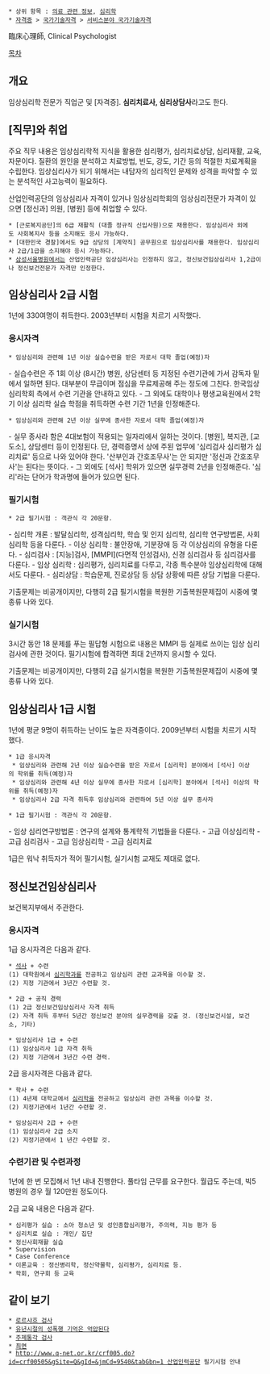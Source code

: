  * 상위 항목 : [[의료 관련 정보]], [[심리학]]
 * [[자격증]] > [[국가기술자격]] > [[서비스분야 국가기술자격]]

臨床心理師, Clinical Psychologist

[[목차]]

== 개요 ==
임상심리학 전문가 직업군 및 [자격증]. '''심리치료사, 심리상담사'''라고도 한다.

== [직무]와 취업 ==
주요 직무 내용은 임상심리학적 지식을 활용한 심리평가, 심리치료상담, 심리재활, 교육, 자문이다. 질환의 원인을 분석하고 치료방법, 빈도, 강도, 기간 등의 적절한 치료계획을 수립한다. 임상심리사가 되기 위해서는 내담자의 심리적인 문제와 성격을 파악할 수 있는 분석적인 사고능력이 필요하다. 

산업인력공단의 임상심리사 자격이 있거나 임상심리학회의 임상심리전문가 자격이 있으면 [정신과] 의원, [병원] 등에 취업할 수 있다.

 * [근로복지공단]의 6급 재활직 (대졸 정규직 신입사원)으로 채용한다. 임상심리사 외에도 사회복지사 등을 소지해도 응시 가능하다.
 * [대한민국 경찰]에서도 9급 상당의 [계약직] 공무원으로 임상심리사를 채용한다. 임상심리사 2급/1급을 소지해야 응시 가능하다.
 * [[삼성서울병원]]에서는 산업인력공단 임상심리사는 인정하지 않고, 정신보건임상심리사 1,2급이나 정신보건전문가 자격만 인정한다.

== 임상심리사 2급 시험 ==
1년에 330여명이 취득한다. 2003년부터 시험을 치르기 시작했다.

=== 응시자격 ===
 * 임상심리와 관련해 1년 이상 실습수련을 받은 자로서 대학 졸업(예정)자
- 실습수련은 주 1회 이상 (8시간) 병원, 상담센터 등 지정된 수련기관에 가서 감독자 밑에서 일하면 된다. 대부분이 무급이며 점심을 무료제공해 주는 정도에 그친다. 한국임상심리학회 측에서 수련 기관을 안내하고 있다. 
- 그 외에도 대학이나 평생교육원에서 2학기 이상 심리학 실습 학점을 취득하면 수련 기간 1년을 인정해준다.

 * 임상심리와 관련해 2년 이상 실무에 종사한 자로서 대학 졸업(예정)자
- 실무 종사라 함은 4대보험이 적용되는 일자리에서 일하는 것이다. [병원], 복지관, [교도소], 상담센터 등이 인정된다. 단, 경력증명서 상에 주된 업무에 '심리검사 심리평가 심리치료' 등으로 나와 있어야 한다. '산부인과 간호조무사'는 안 되지만 '정신과 간호조무사'는 된다는 뜻이다.
- 그 외에도 [석사] 학위가 있으면 실무경력 2년을 인정해준다. '심리'라는 단어가 학과명에 들어가 있으면 된다.

=== 필기시험 ===
 * 2급 필기시험 : 객관식 각 20문항.
- 심리학 개론 : 발달심리학, 성격심리학, 학습 및 인지 심리학, 심리학 연구방법론, 사회심리학 등을 다룬다.
- 이상 심리학 : 불안장애, 기분장애 등 각 이상심리의 유형을 다룬다.
- 심리검사 : [지능]검사, [MMPI](다면적 인성검사), 신경 심리검사 등 심리검사를 다룬다.
- 임상 심리학 : 심리평가, 심리치료를 다루고, 각종 특수분야 임상심리학에 대해서도 다룬다.
- 심리상담 : 학습문제, 진로상담 등 상담 상황에 따른 상담 기법을 다룬다.

기출문제는 비공개이지만, 다행히 2급 필기시험을 복원한 기출복원문제집이 시중에 몇 종류 나와 있다.

=== 실기시험 ===
3시간 동안 18 문제를 푸는 필답형 시험으로 내용은 MMPI 등 실제로 쓰이는 임상 심리검사에 관한 것이다. 필기시험에 합격하면 최대 2년까지 응시할 수 있다.

기출문제는 비공개이지만, 다행히 2급 실기시험을 복원한 기출복원문제집이 시중에 몇 종류 나와 있다.

== 임상심리사 1급 시험 ==
1년에 평균 9명이 취득하는 난이도 높은 자격증이다. 2009년부터 시험을 치르기 시작했다.

 * 1급 응시자격
  * 임상심리와 관련해 2년 이상 실습수련을 받은 자로서 [심리학] 분야에서 [석사] 이상의 학위를 취득(예정)자
  * 임상심리와 관련해 4년 이상 실무에 종사한 자로서 [심리학] 분야에서 [석사] 이상의 학위를 취득(예정)자
  * 임상심리사 2급 자격 취득후 임상심리와 관련하여 5년 이상 실무 종사자

 * 1급 필기시험 : 객관식 각 20문항.
- 임상 심리연구방법론 : 연구의 설계와 통계학적 기법들을 다룬다.
- 고급 이상심리학
- 고급 심리검사
- 고급 임상심리학
- 고급 심리치료

1급은 워낙 취득자가 적어 필기시험, 실기시험 교재도 제대로 없다.

== 정신보건임상심리사 ==
보건복지부에서 주관한다.

=== 응시자격 ===
1급 응시자격은 다음과 같다.

 * [[석사]] + 수련
 (1) 대학원에서 [[심리학과]]를 전공하고 임상심리 관련 교과목을 이수할 것.
 (2) 지정 기관에서 3년간 수련할 것.

 * 2급 + 공직 경력
 (1) 2급 정신보건임상심리사 자격 취득
 (2) 자격 취득 후부터 5년간 정신보건 분야의 실무경력을 갖출 것. (정신보건시설, 보건소, 기타)

 * 임상심리사 1급 + 수련
 (1) 임상심리사 1급 자격 취득
 (2) 지정 기관에서 3년간 수련 경력.

2급 응시자격은 다음과 같다.

 * 학사 + 수련
 (1) 4년제 대학교에서 [[심리학]]을 전공하고 임상심리 관련 과목을 이수할 것.
 (2) 지정기관에서 1년간 수련할 것.

 * 임상심리사 2급 + 수련
 (1) 임상심리사 2급 소지
 (2) 지정기관에서 1 년간 수련할 것.

=== 수련기관 및 수련과정 ===
1년에 한 번 모집해서 1년 내내 진행한다. 풀타임 근무를 요구한다. 월급도 주는데, 빅5 병원의 경우 월 120만원 정도이다.

2급 교육 내용은 다음과 같다.
 * 심리평가 실습 : 소아 청소년 및 성인종합심리평가, 주의력, 지능 평가 등
 * 심리치료 실습 : 개인/ 집단
 * 정신사회재활 실습
 * Supervision
 * Case Conference
 * 이론교육 : 정신병리학, 정신약물학, 심리평가, 심리치료 등.
 * 학회, 연구회 등 교육

== 같이 보기 ==
 * [[로르샤흐 검사]]
 * [[유년시절의 성폭행 기억은 억압된다]]
 * [[TAT|주제통각 검사]]
 * [[최면]]
 * [[http://www.q-net.or.kr/crf005.do?id=crf00505&gSite=Q&gId=&jmCd=9540&tabGbn=1 산업인력공단]] 필기시험 안내
